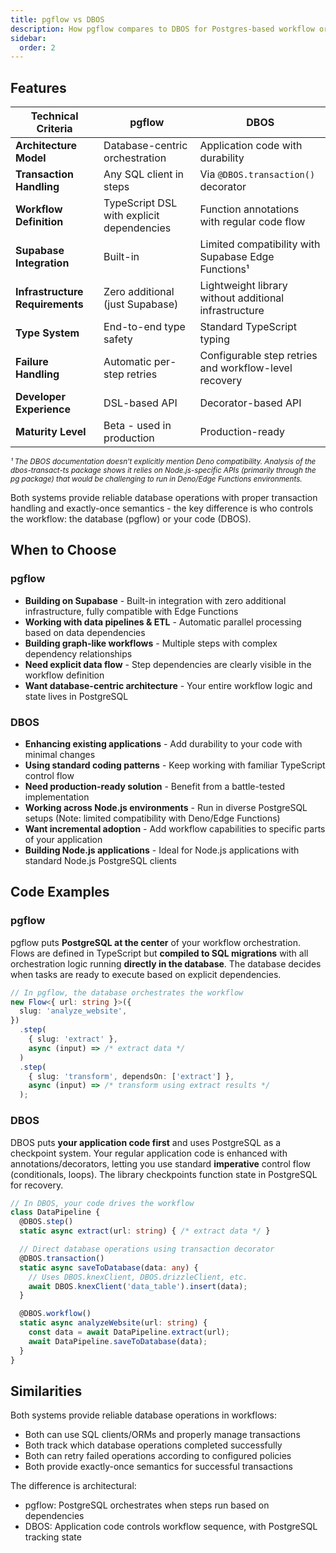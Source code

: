 ```yaml
---
title: pgflow vs DBOS
description: How pgflow compares to DBOS for Postgres-based workflow orchestration
sidebar:
  order: 2
---
```


## Features

| Technical Criteria | pgflow | DBOS |
|-----------------|--------|------|
| **Architecture Model** | Database-centric orchestration | Application code with durability |
| **Transaction Handling** | Any SQL client in steps | Via `@DBOS.transaction()` decorator |
| **Workflow Definition** | TypeScript DSL with explicit dependencies | Function annotations with regular code flow |
| **Supabase Integration** | Built-in | Limited compatibility with Supabase Edge Functions¹ |
| **Infrastructure Requirements** | Zero additional (just Supabase) | Lightweight library without additional infrastructure |
| **Type System** | End-to-end type safety | Standard TypeScript typing |
| **Failure Handling** | Automatic per-step retries | Configurable step retries and workflow-level recovery |
| **Developer Experience** | DSL-based API | Decorator-based API |
| **Maturity Level** | Beta - used in production | Production-ready |

<small>*¹ The DBOS documentation doesn't explicitly mention Deno compatibility. Analysis of the dbos-transact-ts package shows it relies on Node.js-specific APIs (primarily through the pg package) that would be challenging to run in Deno/Edge Functions environments.*</small>

Both systems provide reliable database operations with proper transaction handling and exactly-once semantics - the key difference is who controls the workflow: the database (pgflow) or your code (DBOS).

## When to Choose

### pgflow
- **Building on Supabase** - Built-in integration with zero additional infrastructure, fully compatible with Edge Functions
- **Working with data pipelines & ETL** - Automatic parallel processing based on data dependencies
- **Building graph-like workflows** - Multiple steps with complex dependency relationships
- **Need explicit data flow** - Step dependencies are clearly visible in the workflow definition
- **Want database-centric architecture** - Your entire workflow logic and state lives in PostgreSQL

### DBOS
- **Enhancing existing applications** - Add durability to your code with minimal changes
- **Using standard coding patterns** - Keep working with familiar TypeScript control flow
- **Need production-ready solution** - Benefit from a battle-tested implementation
- **Working across Node.js environments** - Run in diverse PostgreSQL setups (Note: limited compatibility with Deno/Edge Functions)
- **Want incremental adoption** - Add workflow capabilities to specific parts of your application
- **Building Node.js applications** - Ideal for Node.js applications with standard Node.js PostgreSQL clients

## Code Examples

### pgflow

pgflow puts **PostgreSQL at the center** of your workflow orchestration. Flows are defined in TypeScript but **compiled to SQL migrations** with all orchestration logic running **directly in the database**. The database decides when tasks are ready to execute based on explicit dependencies.

```typescript
// In pgflow, the database orchestrates the workflow
new Flow<{ url: string }>({
  slug: 'analyze_website',
})
  .step(
    { slug: 'extract' },
    async (input) => /* extract data */
  )
  .step(
    { slug: 'transform', dependsOn: ['extract'] },
    async (input) => /* transform using extract results */
  );
```

### DBOS

DBOS puts **your application code first** and uses PostgreSQL as a checkpoint system. Your regular application code is enhanced with annotations/decorators, letting you use standard **imperative** control flow (conditionals, loops). The library checkpoints function state in PostgreSQL for recovery.

```typescript
// In DBOS, your code drives the workflow
class DataPipeline {
  @DBOS.step()
  static async extract(url: string) { /* extract data */ }

  // Direct database operations using transaction decorator
  @DBOS.transaction()
  static async saveToDatabase(data: any) {
    // Uses DBOS.knexClient, DBOS.drizzleClient, etc.
    await DBOS.knexClient('data_table').insert(data);
  }

  @DBOS.workflow()
  static async analyzeWebsite(url: string) {
    const data = await DataPipeline.extract(url);
    await DataPipeline.saveToDatabase(data);
  }
}
```

## Similarities

Both systems provide reliable database operations in workflows:

- Both can use SQL clients/ORMs and properly manage transactions
- Both track which database operations completed successfully
- Both can retry failed operations according to configured policies
- Both provide exactly-once semantics for successful transactions

The difference is architectural:
- pgflow: PostgreSQL orchestrates when steps run based on dependencies
- DBOS: Application code controls workflow sequence, with PostgreSQL tracking state
